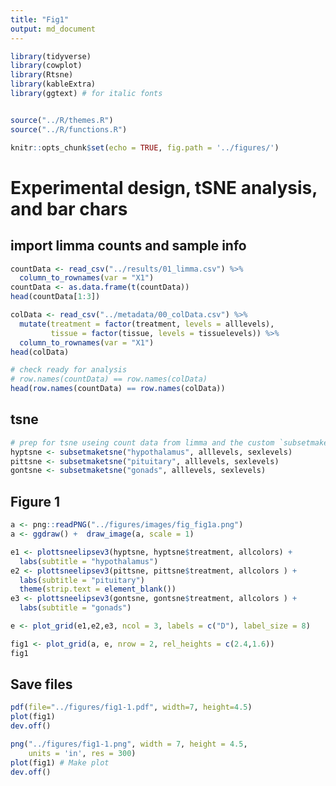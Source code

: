 ```yaml
---
title: "Fig1"
output: md_document
---
```


```r
library(tidyverse)
library(cowplot)
library(Rtsne)
library(kableExtra) 
library(ggtext) # for italic fonts


source("../R/themes.R")
source("../R/functions.R")

knitr::opts_chunk$set(echo = TRUE, fig.path = '../figures/')
```

#  Experimental design, tSNE analysis, and bar chars


## import limma counts and sample info

```r
countData <- read_csv("../results/01_limma.csv") %>%
  column_to_rownames(var = "X1")
countData <- as.data.frame(t(countData))
head(countData[1:3])

colData <- read_csv("../metadata/00_colData.csv") %>%
  mutate(treatment = factor(treatment, levels = alllevels),
         tissue = factor(tissue, levels = tissuelevels)) %>% 
  column_to_rownames(var = "X1") 
head(colData)

# check ready for analysis
# row.names(countData) == row.names(colData)
head(row.names(countData) == row.names(colData))
```


## tsne

```r
# prep for tsne useing count data from limma and the custom `subsetmaketsne` function
hyptsne <- subsetmaketsne("hypothalamus", alllevels, sexlevels)
pittsne <- subsetmaketsne("pituitary", alllevels, sexlevels)
gontsne <- subsetmaketsne("gonads", alllevels, sexlevels)
```

## Figure 1

```r

a <- png::readPNG("../figures/images/fig_fig1a.png")
a <- ggdraw() +  draw_image(a, scale = 1)

e1 <- plottsneelipsev3(hyptsne, hyptsne$treatment, allcolors) + 
  labs(subtitle = "hypothalamus") 
e2 <- plottsneelipsev3(pittsne, pittsne$treatment, allcolors ) + 
  labs(subtitle = "pituitary") 
  theme(strip.text = element_blank())
e3 <- plottsneelipsev3(gontsne, gontsne$treatment, allcolors ) + 
  labs(subtitle = "gonads") 

e <- plot_grid(e1,e2,e3, ncol = 3, labels = c("D"), label_size = 8)

fig1 <- plot_grid(a, e, nrow = 2, rel_heights = c(2.4,1.6))
fig1
```


## Save files

```r
pdf(file="../figures/fig1-1.pdf", width=7, height=4.5)
plot(fig1)
dev.off()

png("../figures/fig1-1.png", width = 7, height = 4.5, 
    units = 'in', res = 300)
plot(fig1) # Make plot
dev.off()
```
